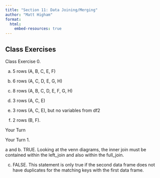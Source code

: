 ```yaml
---
title: "Section 11: Data Joining/Merging"
author: "Matt Higham"
format: 
  html:
    embed-resources: true
---
```


## Class Exercises

Class Exercise 0.

a. 5 rows (A, B, C, E, F)

b. 6 rows (A, C, D, E, G, H)

c. 8 rows (A, B, C, D, E, F, G, H)

d. 3 rows (A, C, E)

e. 3 rows (A, C, E), but no variables from df2

f. 2 rows (B, F).

Your Turn

Your Turn 1.

a and b. TRUE. Looking at the venn diagrams, the inner join must be contained within the left_join and also within the full_join.

c. FALSE. This statement is only true if the second data frame does not have duplicates for the matching keys with the first data frame.
